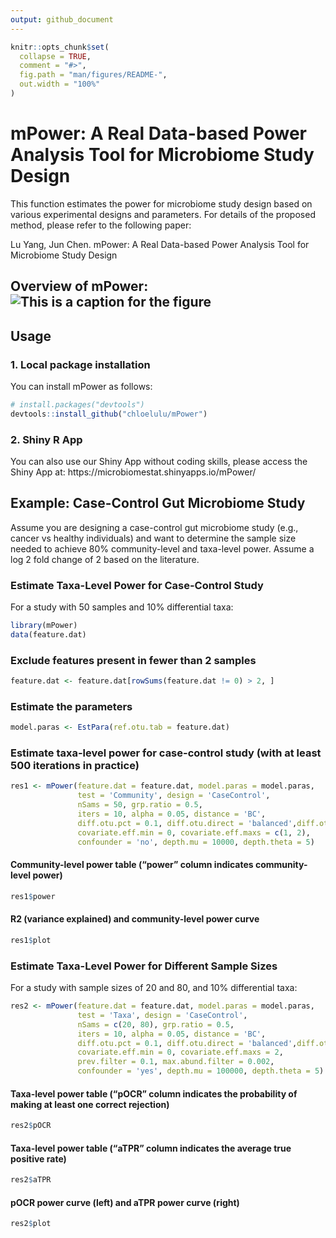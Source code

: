 ```yaml
---
output: github_document
---
```


<!-- README.md is generated from README.Rmd. Please edit that file -->

```r
knitr::opts_chunk$set(
  collapse = TRUE,
  comment = "#>",
  fig.path = "man/figures/README-",
  out.width = "100%"
)
```

# mPower: A Real Data-based Power Analysis Tool for Microbiome Study Design

This function estimates the power for microbiome study design based on various experimental designs and parameters. For details of the proposed method, please refer to the following paper:

Lu Yang, Jun Chen. mPower: A Real Data-based Power Analysis Tool for Microbiome Study Design

## Overview of mPower: ![This is a caption for the figure](workflows.png)

## Usage
### 1. Local package installation

You can install mPower as follows:

```r
# install.packages("devtools")
devtools::install_github("chloelulu/mPower")
```

### 2. Shiny R App

You can also use our Shiny App without coding skills, please access the Shiny App at: https://microbiomestat.shinyapps.io/mPower/

## Example: Case-Control Gut Microbiome Study

Assume you are designing a case-control gut microbiome study (e.g., cancer vs healthy individuals) and want to determine the sample size needed to achieve 80% community-level and taxa-level power. Assume a log 2 fold change of 2 based on the literature.

### Estimate Taxa-Level Power for Case-Control Study
For a study with 50 samples and 10% differential taxa:
```r
library(mPower)
data(feature.dat)
```

### Exclude features present in fewer than 2 samples
```r
feature.dat <- feature.dat[rowSums(feature.dat != 0) > 2, ]
```

### Estimate the parameters
```r
model.paras <- EstPara(ref.otu.tab = feature.dat)
```

### Estimate taxa-level power for case-control study (with at least 500 iterations in practice)
```r
res1 <- mPower(feature.dat = feature.dat, model.paras = model.paras,
               test = 'Community', design = 'CaseControl',
               nSams = 50, grp.ratio = 0.5,
               iters = 10, alpha = 0.05, distance = 'BC',
               diff.otu.pct = 0.1, diff.otu.direct = 'balanced',diff.otu.mode = 'random',
               covariate.eff.min = 0, covariate.eff.maxs = c(1, 2),
               confounder = 'no', depth.mu = 10000, depth.theta = 5)

```
#### Community-level power table ("power" column indicates community-level power)
```r
res1$power
```

#### R2 (variance explained) and community-level power curve
```r
res1$plot
```


### Estimate Taxa-Level Power for Different Sample Sizes
For a study with sample sizes of 20 and 80, and 10% differential taxa:
```r
res2 <- mPower(feature.dat = feature.dat, model.paras = model.paras,
               test = 'Taxa', design = 'CaseControl',
               nSams = c(20, 80), grp.ratio = 0.5,
               iters = 10, alpha = 0.05, distance = 'BC',
               diff.otu.pct = 0.1, diff.otu.direct = 'balanced',diff.otu.mode = 'random',
               covariate.eff.min = 0, covariate.eff.maxs = 2,
               prev.filter = 0.1, max.abund.filter = 0.002,
               confounder = 'yes', depth.mu = 100000, depth.theta = 5)
```

#### Taxa-level power table ("pOCR" column indicates the probability of making at least one correct rejection)
```r
res2$pOCR
```
#### Taxa-level power table ("aTPR" column indicates the average true positive rate)
```r
res2$aTPR
```

#### pOCR power curve (left) and aTPR power curve (right)
```r
res2$plot
```

